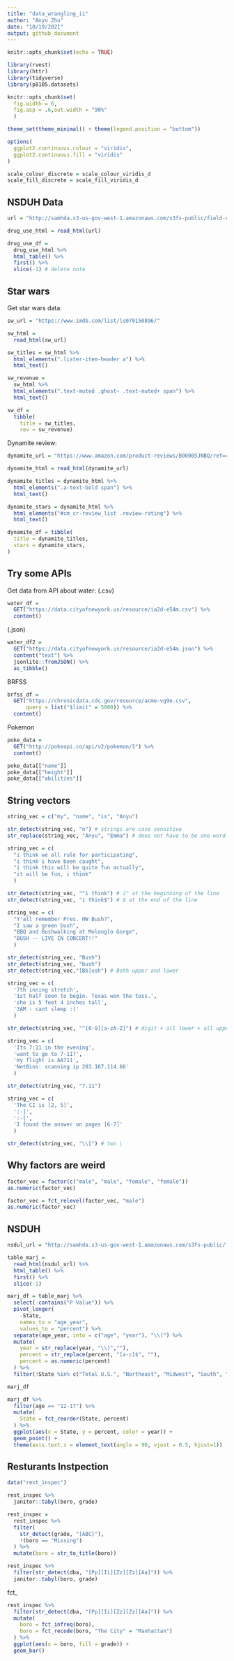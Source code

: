 ```yaml
---
title: "data_wrangling_ii"
author: "Anyu Zhu"
date: "10/19/2021"
output: github_document
---
```


```r
knitr::opts_chunk$set(echo = TRUE)
```

```r
library(rvest)
library(httr)
library(tidyverse)
library(p8105.datasets)

knitr::opts_chunk$set(
  fig.width = 6,
  fig.asp = .6,out.width = "90%"
  )

theme_set(theme_minimal() + theme(legend.position = "bottom"))

options(
  ggplot2.continuous.colour = "viridis",
  ggplot2.continuous.fill = "viridis"
)

scale_colour_discrete = scale_colour_viridis_d
scale_fill_discrete = scale_fill_viridis_d
```

## NSDUH Data
```r
url = "http://samhda.s3-us-gov-west-1.amazonaws.com/s3fs-public/field-uploads/2k15StateFiles/NSDUHsaeShortTermCHG2015.htm"

drug_use_html = read_html(url) 

drug_use_df = 
  drug_use_html %>% 
  html_table() %>% 
  first() %>% 
  slice(-1) # delete note
```

## Star wars

Get star wars data:
```r
sw_url = "https://www.imdb.com/list/ls070150896/"

sw_html = 
  read_html(sw_url)

sw_titles = sw_html %>% 
  html_elements(".lister-item-header a") %>% 
  html_text()

sw_revenue = 
  sw_html %>% 
  html_elements(".text-muted .ghost~ .text-muted+ span") %>% 
  html_text()

sw_df = 
  tibble(
    title = sw_titles,
    rev = sw_revenue)
```

Dynamite review:
```r
dynamite_url = "https://www.amazon.com/product-reviews/B00005JNBQ/ref=cm_cr_arp_d_viewopt_rvwer?ie=UTF8&reviewerType=avp_only_reviews&sortBy=recent&pageNumber=1"

dynamite_html = read_html(dynamite_url)

dynamite_titles = dynamite_html %>% 
  html_elements(".a-text-bold span") %>% 
  html_text()

dynamite_stars = dynamite_html %>% 
  html_elements("#cm_cr-review_list .review-rating") %>% 
  html_text()

dynamite_df = tibble(
  title = dynamite_titles,
  stars = dynamite_stars,
)
```

## Try some APIs

Get data from API about water: (.csv)
```r
water_df = 
  GET("https://data.cityofnewyork.us/resource/ia2d-e54m.csv") %>% 
  content()
```

(.json)
```r
water_df2 = 
  GET("https://data.cityofnewyork.us/resource/ia2d-e54m.json") %>% 
  content("text") %>% 
  jsonlite::fromJSON() %>% 
  as_tibble()
```

BRFSS
```r
brfss_df = 
  GET("https://chronicdata.cdc.gov/resource/acme-vg9e.csv",
      query = list("$limit" = 5000)) %>% 
  content()
```

Pokemon
```r
poke_data = 
  GET("http://pokeapi.co/api/v2/pokemon/1") %>% 
  content()

poke_data[["name"]]
poke_data[["height"]]
poke_data[["abilities"]]
```


## String vectors
```r
string_vec = c("my", "name", "is", "Anyu")

str_detect(string_vec, "n") # strings are case sensitive
str_replace(string_vec, "Anyu", "Emma") # does not have to be one word with one word

string_vec = c(
  "i think we all rule for participating",
  "i think i have been caught",
  "i think this will be quite fun actually",
  "it will be fun, i think"
  )

str_detect(string_vec, "^i think") # i^ at the beginning of the line
str_detect(string_vec, "i think$") # $ at the end of the line
```

```r
string_vec = c(
  "Y'all remember Pres. HW Bush?",
  "I saw a green bush",
  "BBQ and Bushwalking at Molonglo Gorge",
  "BUSH -- LIVE IN CONCERT!!"
  )

str_detect(string_vec, "Bush")
str_detect(string_vec, "bush")
str_detect(string_vec,"[Bb]ush") # Both upper and lower
```

```r
string_vec = c(
  '7th inning stretch',
  '1st half soon to begin. Texas won the toss.',
  'she is 5 feet 4 inches tall',
  '3AM - cant sleep :('
  )

str_detect(string_vec, "^[0-9][a-zA-Z]") # digit + all lower + all upper
```

```r
string_vec = c(
  'Its 7:11 in the evening',
  'want to go to 7-11?',
  'my flight is AA711',
  'NetBios: scanning ip 203.167.114.66'
  )

str_detect(string_vec, "7.11")
```

```r
string_vec = c(
  'The CI is [2, 5]',
  ':-]',
  ':-[',
  'I found the answer on pages [6-7]'
  )

str_detect(string_vec, "\\[") # two \
```

## Why factors are weird

```r
factor_vec = factor(c("male", "male", "female", "female"))
as.numeric(factor_vec)

factor_vec = fct_relevel(factor_vec, "male")
as.numeric(factor_vec)
```

## NSDUH
```r
nsdul_url = "http://samhda.s3-us-gov-west-1.amazonaws.com/s3fs-public/field-uploads/2k15StateFiles/NSDUHsaeShortTermCHG2015.htm"

table_marj = 
  read_html(nsdul_url) %>% 
  html_table() %>% 
  first() %>% 
  slice(-1)
```

```r
marj_df = table_marj %>% 
  select(-contains("P Value")) %>% 
  pivot_longer(
    -State,
    names_to = "age_year",
    values_to = "percent") %>% 
  separate(age_year, into = c("age", "year"), "\\(") %>% 
  mutate(
    year = str_replace(year, "\\)",""),
    percent = str_replace(percent, "[a-c]$", ""),
    percent = as.numeric(percent)
  ) %>% 
  filter(!State %in% c("Total U.S.", "Northeast", "Midwest", "South", "West"))

marj_df
```

```r
marj_df %>% 
  filter(age == "12-17") %>% 
  mutate(
    State = fct_reorder(State, percent)
  ) %>% 
  ggplot(aes(x = State, y = percent, color = year)) +
  geom_point() +
  theme(axis.text.x = element_text(angle = 90, vjust = 0.5, hjust=1))
```


## Resturants Instpection
```r
data("rest_inspec")
```

```r
rest_inspec %>% 
  janitor::tabyl(boro, grade)
```

```r
rest_inspec = 
  rest_inspec %>% 
  filter(
    str_detect(grade, "[ABC]"),
    !(boro == "Missing")
  ) %>% 
  mutate(boro = str_to_title(boro))
```

```r
rest_inspec %>% 
  filter(str_detect(dba, "[Pp][Ii][Zz][Zz][Aa]")) %>% 
  janitor::tabyl(boro, grade)
```

fct_
```r
rest_inspec %>% 
  filter(str_detect(dba, "[Pp][Ii][Zz][Zz][Aa]")) %>% 
  mutate(
    boro = fct_infreq(boro),
    boro = fct_recode(boro, "The City" = "Manhattan")
  ) %>% 
  ggplot(aes(x = boro, fill = grade)) + 
  geom_bar()
```









